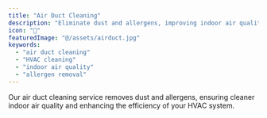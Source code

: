 ```yaml
---
title: "Air Duct Cleaning"
description: "Eliminate dust and allergens, improving indoor air quality and energy efficiency."
icon: "💨"
featuredImage: "@/assets/airduct.jpg"
keywords:
  - "air duct cleaning"
  - "HVAC cleaning"
  - "indoor air quality"
  - "allergen removal"
---
```


Our air duct cleaning service removes dust and allergens, ensuring cleaner indoor air quality and enhancing the efficiency of your HVAC system.